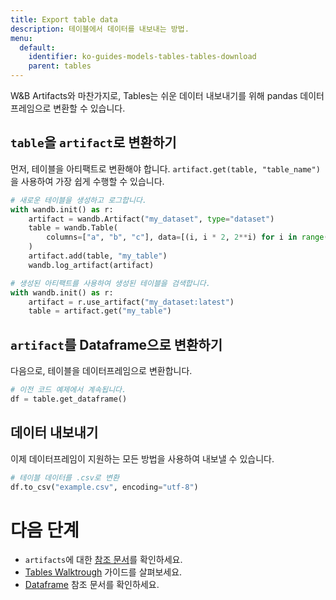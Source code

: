 ```yaml
---
title: Export table data
description: 테이블에서 데이터를 내보내는 방법.
menu:
  default:
    identifier: ko-guides-models-tables-tables-download
    parent: tables
---
```


W&B Artifacts와 마찬가지로, Tables는 쉬운 데이터 내보내기를 위해 pandas 데이터프레임으로 변환할 수 있습니다.

## `table`을 `artifact`로 변환하기
먼저, 테이블을 아티팩트로 변환해야 합니다. `artifact.get(table, "table_name")`을 사용하여 가장 쉽게 수행할 수 있습니다.

```python
# 새로운 테이블을 생성하고 로그합니다.
with wandb.init() as r:
    artifact = wandb.Artifact("my_dataset", type="dataset")
    table = wandb.Table(
        columns=["a", "b", "c"], data=[(i, i * 2, 2**i) for i in range(10)]
    )
    artifact.add(table, "my_table")
    wandb.log_artifact(artifact)

# 생성된 아티팩트를 사용하여 생성된 테이블을 검색합니다.
with wandb.init() as r:
    artifact = r.use_artifact("my_dataset:latest")
    table = artifact.get("my_table")
```

## `artifact`를 Dataframe으로 변환하기
다음으로, 테이블을 데이터프레임으로 변환합니다.

```python
# 이전 코드 예제에서 계속됩니다.
df = table.get_dataframe()
```

## 데이터 내보내기
이제 데이터프레임이 지원하는 모든 방법을 사용하여 내보낼 수 있습니다.

```python
# 테이블 데이터를 .csv로 변환
df.to_csv("example.csv", encoding="utf-8")
```

# 다음 단계
- `artifacts`에 대한 [참조 문서](/ko/guides/artifacts/construct-an-artifact/)를 확인하세요.
- [Tables Walktrough](/ko/guides/models/tables/tables-walkthrough/) 가이드를 살펴보세요.
- [Dataframe](https://pandas.pydata.org/docs/reference/api/pandas.DataFrame.html) 참조 문서를 확인하세요.
